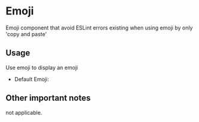 
<Meta title="Design System|Emoji" component=Emoji />

# Emoji
Emoji component that avoid ESLint errors existing when using emoji by only 'copy and paste'

## Usage
Use emoji to display an emoji

- Default Emoji:
  <Story name='Default'>
    <Emoji emoji='😃' label= 'smiley'/>
  </Story>


## Other important notes
not applicable.